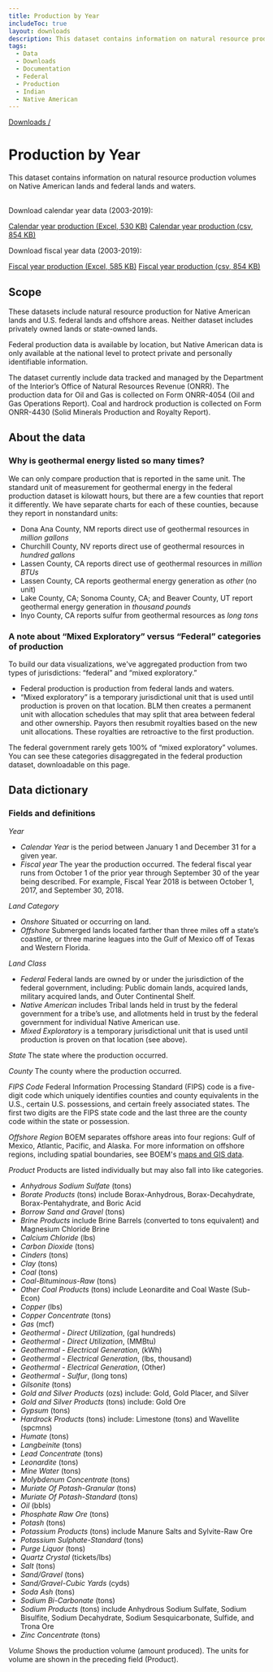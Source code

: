 ```yaml
---
title: Production by Year
includeToc: true
layout: downloads
description: This dataset contains information on natural resource production volumes on Native American lands and federal lands and waters. We only provide production volumes for Native American lands by fiscal year.
tags:
  - Data
  - Downloads
  - Documentation
  - Federal
  - Production
  - Indian
  - Native American
---
```


[Downloads /](/downloads/)

# Production by Year

This dataset contains information on natural resource production volumes on Native American lands and federal lands and waters. <br/><br/>

Download calendar year data (2003-2019):

[Calendar year production (Excel, 530 KB)](/downloads/production/calendar_year_production.xlsx)
[Calendar year production (csv, 854 KB)](/downloads/csv/production/calendar_year_production.csv)

Download fiscal year data (2003-2019):

[Fiscal year production (Excel, 585 KB)](/downloads/production/fiscal_year_production.xlsx)
[Fiscal year production (csv, 854 KB)](/downloads/csv/production/fiscal_year_production.csv)

## Scope

These datasets include natural resource production for Native American lands and U.S. federal lands and offshore areas.  Neither dataset includes privately owned lands or state-owned lands.

Federal production data is available by location, but Native American data is only available at the national level to protect private and personally identifiable information.

The dataset currently include data tracked and managed by the Department of the Interior’s Office of Natural Resources Revenue (ONRR). The production data for Oil and Gas is collected on Form ONRR-4054 (Oil and Gas Operations Report). Coal and hardrock production is collected on Form ONRR-4430 (Solid Minerals Production and Royalty Report).

## About the data

### Why is geothermal energy listed so many times?

We can only compare production that is reported in the same unit. The standard unit of measurement for geothermal energy in the federal production dataset is kilowatt hours, but there are a few counties that report it differently. We have separate charts for each of these counties, because they report in nonstandard units:

* Dona Ana County, NM reports direct use of geothermal resources in _million gallons_
* Churchill County, NV reports direct use of geothermal resources in _hundred gallons_
* Lassen County, CA reports direct use of geothermal resources in _million BTUs_
* Lassen County, CA reports geothermal energy generation as _other_ (no unit)
* Lake County, CA; Sonoma County, CA; and Beaver County, UT report geothermal energy generation in _thousand pounds_
* Inyo County, CA reports sulfur from geothermal resources as _long tons_

### A note about “Mixed Exploratory” versus “Federal” categories of production

To build our data visualizations, we've aggregated production from two types of jurisdictions: “federal” and “mixed exploratory.”

* Federal production is production from federal lands and waters.
* “Mixed exploratory” is a temporary jurisdictional unit that is used until production is proven on that location. BLM then creates a permanent unit with allocation schedules that may split that area between federal and other ownership. Payors then resubmit royalties based on the new unit allocations. These royalties are retroactive to the first production.

The federal government rarely gets 100% of “mixed exploratory” volumes. You can see these categories disaggregated in the federal production dataset, downloadable on this page.

## Data dictionary

### Fields and definitions

_Year_
* _Calendar Year_ is the period between January 1 and December 31 for a given year.
* _Fiscal year_ The year the production occurred. The federal fiscal year runs from October 1 of the prior year through September 30 of the year being described. For example, Fiscal Year 2018 is between October 1, 2017, and September 30, 2018.

_Land Category_
  * _Onshore_ Situated or occurring on land.
  * _Offshore_ Submerged lands located farther than three miles off a state’s coastline, or three marine leagues into the Gulf of Mexico off of Texas and Western Florida.

_Land Class_
  * _Federal_ Federal lands are owned by or under the jurisdiction of the federal government, including: Public domain lands, acquired lands, military acquired lands, and Outer Continental Shelf.
  * _Native American_ includes Tribal lands held in trust by the federal government for a tribe’s use, and allotments held in trust by the federal government for individual Native American use.
  * _Mixed Exploratory_ is a temporary jurisdictional unit that is used until production is proven on that location (see above).

_State_ The state where the production occurred.

_County_ The county where the production occurred.

_FIPS Code_ Federal Information Processing Standard (FIPS) code is a five-digit code which uniquely identifies counties and county equivalents in the U.S., certain U.S. possessions, and certain freely associated states. The first two digits are the FIPS state code and the last three are the county code within the state or possession.

_Offshore Region_ BOEM separates offshore areas into four regions: Gulf of Mexico, Atlantic, Pacific, and Alaska. For more information on offshore regions, including spatial boundaries, see BOEM's [maps and GIS data](http://www.boem.gov/Maps-and-GIS-Data/).


_Product_ Products are listed individually but may also fall into like categories.
  * _Anhydrous Sodium Sulfate_ (tons)
  * _Borate Products_ (tons) include Borax-Anhydrous, Borax-Decahydrate, Borax-Pentahydrate, and Boric Acid
  * _Borrow Sand and Gravel_ (tons)
  * _Brine Products_ include Brine Barrels (converted to tons equivalent) and Magnesium Chloride Brine
  * _Calcium Chloride_ (lbs)
  * _Carbon Dioxide_ (tons)
  * _Cinders_ (tons)
  * _Clay_ (tons)
  * _Coal_ (tons)
  * _Coal-Bituminous-Raw_ (tons)
  * _Other Coal Products_ (tons) include Leonardite and Coal Waste (Sub-Econ)
  * _Copper_ (lbs)
  * _Copper Concentrate_ (tons)
  * _Gas_ (mcf)
  * _Geothermal - Direct Utilization_, (gal hundreds)
  * _Geothermal - Direct Utilization_, (MMBtu)
  * _Geothermal - Electrical Generation_, (kWh)
  * _Geothermal - Electrical Generation_, (lbs, thousand)
  * _Geothermal - Electrical Generation_, (Other)
  * _Geothermal - Sulfur_, (long tons)
  * _Gilsonite_ (tons)
  * _Gold and Silver Products_ (ozs) include: Gold, Gold Placer, and Silver
  * _Gold and Silver Products_ (tons) include: Gold Ore
  * _Gypsum_ (tons)
  * _Hardrock Products_ (tons) include: Limestone (tons) and Wavellite (spcmns)
  * _Humate_ (tons)
  * _Langbeinite_ (tons)
  * _Lead Concentrate_ (tons)
  * _Leonardite_ (tons)
  * _Mine Water_ (tons)
  * _Molybdenum Concentrate_ (tons)
  * _Muriate Of Potash-Granular_ (tons)
  * _Muriate Of Potash-Standard_ (tons)
  * _Oil_ (bbls)
  * _Phosphate Raw Ore_ (tons)
  * _Potash_ (tons)
  * _Potassium Products_ (tons) include Manure Salts and Sylvite-Raw Ore
  * _Potassium Sulphate-Standard_ (tons)
  * _Purge Liquor_ (tons)
  * _Quartz Crystal_ (tickets/lbs)
  * _Salt_ (tons)
  * _Sand/Gravel_ (tons)
  * _Sand/Gravel-Cubic Yards_ (cyds)
  * _Soda Ash_ (tons)
  * _Sodium Bi-Carbonate_ (tons)
  * _Sodium Products_ (tons) include Anhydrous Sodium Sulfate, Sodium Bisulfite, Sodium Decahydrate, Sodium Sesquicarbonate, Sulfide, and Trona Ore
  * _Zinc Concentrate_ (tons)

_Volume_ Shows the production volume (amount produced). The units for volume are shown in the preceding field (Product).
